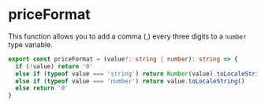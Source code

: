 
<BackTop />

# priceFormat

This function allows you to add a comma (,) every three digits to a `number` type variable.

```ts filename="services/utils/index.ts"
export const priceFormat = (value?: string | number): string => {
  if (!value) return '0'
  else if (typeof value === 'string') return Number(value).toLocaleString()
  else if (typeof value === 'number') return value.toLocaleString()
  else return '0'
}
```

<Comment />
